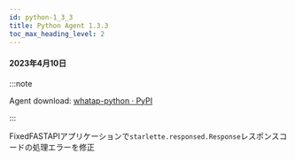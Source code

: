 ```yaml
---
id: python-1_3_3
title: Python Agent 1.3.3
toc_max_heading_level: 2
---
```



#### 2023年4月10日

:::note

Agent download: [whatap-python · PyPI](https://pypi.org/project/whatap-python/1.3.3/)

:::

<p><Status>Fixed</Status>FASTAPIアプリケーションで<code>starlette.responsed.Response</code>レスポンスコードの処理エラーを修正</p>
